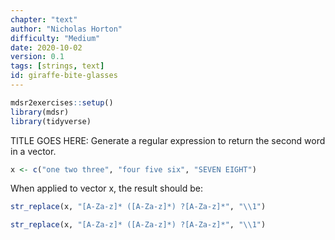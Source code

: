 ```yaml
---
chapter: "text"
author: "Nicholas Horton"
difficulty: "Medium"
date: 2020-10-02 
version: 0.1
tags: [strings, text]
id: giraffe-bite-glasses
---
```


```r
mdsr2exercises::setup()
library(mdsr)
library(tidyverse)
```

TITLE GOES HERE: Generate a regular expression to return the second word in a vector.

```r
x <- c("one two three", "four five six", "SEVEN EIGHT")
```

When applied to vector x, the result should be:

```r
str_replace(x, "[A-Za-z]* ([A-Za-z]*) ?[A-Za-z]*", "\\1")
```
 <!--begin-answer-->

```r
str_replace(x, "[A-Za-z]* ([A-Za-z]*) ?[A-Za-z]*", "\\1")
```
 <!--end-answer-->
